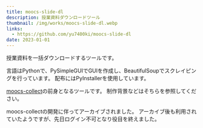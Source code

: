 ```yaml
---
title: moocs-slide-dl
description: 授業資料ダウンロードツール
thumbnail: /img/works/moocs-slide-dl.webp
links:
  - https://github.com/yu7400ki/moocs-slide-dl
date: 2023-01-01
---
```


授業資料を一括ダウンロードするツールです。

言語はPythonで、PySimpleGUIでGUIを作成し、BeautifulSoupでスクレイピングを行っています。
配布にはPyInstallerを使用しています。

[moocs-collect](/works/moocs-collect)の前身となるツールです。
制作背景などはそちらを参照してください。

moocs-collectの開発に伴ってアーカイブされました。
アーカイブ後も利用されていたようですが、先日ログイン不可となり役目を終えました。
